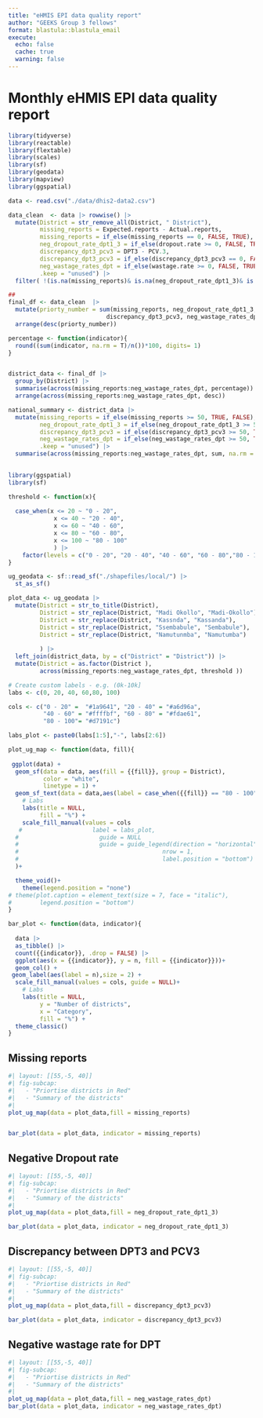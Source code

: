 ```yaml
---
title: "eHMIS EPI data quality report"
author: "GEEKS Group 3 fellows"
format: blastula::blastula_email
execute: 
  echo: false
  cache: true
  warning: false
---
```


# Monthly eHMIS EPI data quality report

```r
library(tidyverse)
library(reactable)
library(flextable)
library(scales)
library(sf)
library(geodata)
library(mapview)
library(ggspatial)
```

```r
data <- read.csv("./data/dhis2-data2.csv")

data_clean  <- data |> rowwise() |> 
  mutate(District = str_remove_all(District, " District"),
         missing_reports = Expected.reports - Actual.reports, 
         missing_reports = if_else(missing_reports == 0, FALSE, TRUE),
         neg_dropout_rate_dpt1_3 = if_else(dropout.rate >= 0, FALSE, TRUE),
         discrepancy_dpt3_pcv3 = DPT3 - PCV.3, 
         discrepancy_dpt3_pcv3 = if_else(discrepancy_dpt3_pcv3 == 0, FALSE, TRUE),
         neg_wastage_rates_dpt = if_else(wastage.rate >= 0, FALSE, TRUE),
         .keep = "unused") |> 
  filter( !(is.na(missing_reports)& is.na(neg_dropout_rate_dpt1_3)& is.na(discrepancy_dpt3_pcv3) & is.na(neg_wastage_rates_dpt)))

## 
final_df <- data_clean  |>  
  mutate(priorty_number = sum(missing_reports, neg_dropout_rate_dpt1_3, 
                            discrepancy_dpt3_pcv3, neg_wastage_rates_dpt, na.rm = T)) |> 
  arrange(desc(priorty_number))

```

```r
percentage <- function(indicator){
  round((sum(indicator, na.rm = T)/n())*100, digits= 1)
}


district_data <- final_df |> 
  group_by(District) |> 
  summarise(across(missing_reports:neg_wastage_rates_dpt, percentage)) |> 
  arrange(across(missing_reports:neg_wastage_rates_dpt, desc))

```

```r
national_summary <- district_data |> 
  mutate(missing_reports = if_else(missing_reports >= 50, TRUE, FALSE),
         neg_dropout_rate_dpt1_3 = if_else(neg_dropout_rate_dpt1_3 >= 50, TRUE, FALSE),
         discrepancy_dpt3_pcv3 = if_else(discrepancy_dpt3_pcv3 >= 50, TRUE, FALSE),
         neg_wastage_rates_dpt = if_else(neg_wastage_rates_dpt >= 50, TRUE, FALSE),
         .keep = "unused") |> 
  summarise(across(missing_reports:neg_wastage_rates_dpt, sum, na.rm = T))
  
```

```r
library(ggspatial)
library(sf)

threshold <- function(x){
  
  case_when(x <= 20 ~ "0 - 20", 
             x <= 40 ~ "20 - 40", 
             x <= 60 ~ "40 - 60", 
             x <= 80 ~ "60 - 80", 
             x <= 100 ~ "80 - 100"
             ) |> 
    factor(levels = c("0 - 20", "20 - 40", "40 - 60", "60 - 80","80 - 100"))
}

ug_geodata <- sf::read_sf("./shapefiles/local/") |> 
  st_as_sf()

plot_data <- ug_geodata |> 
  mutate(District = str_to_title(District), 
         District = str_replace(District, "Madi Okollo", "Madi-Okollo"), 
         District = str_replace(District, "Kassnda", "Kassanda"), 
         District = str_replace(District, "Ssembabule", "Sembabule"), 
         District = str_replace(District, "Namutunmba", "Namutumba")
      
         ) |>
  left_join(district_data, by = c("District" = "District")) |> 
  mutate(District = as.factor(District ), 
         across(missing_reports:neg_wastage_rates_dpt, threshold ))
```

```r
# Create custom labels - e.g. (0k-10k]
labs <- c(0, 20, 40, 60,80, 100)

cols <- c("0 - 20" =  "#1a9641", "20 - 40" = "#a6d96a", 
          "40 - 60" = "#ffffbf", "60 - 80" = "#fdae61",
          "80 - 100"= "#d7191c")

labs_plot <- paste0(labs[1:5],"-", labs[2:6])

plot_ug_map <- function(data, fill){
  
 ggplot(data) +
  geom_sf(data = data, aes(fill = {{fill}}, group = District),
          color = "white",
          linetype = 1) +
  geom_sf_text(data = data,aes(label = case_when({{fill}} == "80 - 100"~ District, NULL)),size = 2) +
    # Labs
    labs(title = NULL,
         fill = "%") +
    scale_fill_manual(values = cols
   #                    label = labs_plot,
  #                       guide = NULL
  #                       guide = guide_legend(direction = "horizontal",
  #                                         nrow = 1,
  #                                         label.position = "bottom")
  )+

  theme_void()+
    theme(legend.position = "none")
# theme(plot.caption = element_text(size = 7, face = "italic"),
#        legend.position = "bottom")
}
```

```r
bar_plot <- function(data, indicator){
  
  data |> 
  as_tibble() |>  
  count({{indicator}}, .drop = FALSE) |> 
  ggplot(aes(x = {{indicator}}, y = n, fill = {{indicator}}))+
  geom_col() +
 geom_label(aes(label = n),size = 2) +
  scale_fill_manual(values = cols, guide = NULL)+
    # Labs
    labs(title = NULL,
         y = "Number of districts",
         x = "Category",
         fill = "%") +
  theme_classic()
}
```

## Missing reports

```r
#| layout: [[55,-5, 40]]
#| fig-subcap: 
#|   - "Priortise districts in Red"
#|   - "Summary of the districts"
#|   
plot_ug_map(data = plot_data,fill = missing_reports)


bar_plot(data = plot_data, indicator = missing_reports)  
```

## Negative Dropout rate

```r
#| layout: [[55,-5, 40]]
#| fig-subcap: 
#|   - "Priortise districts in Red"
#|   - "Summary of the districts"
#|   
plot_ug_map(data = plot_data,fill = neg_dropout_rate_dpt1_3)

bar_plot(data = plot_data, indicator = neg_dropout_rate_dpt1_3)
```

## Discrepancy between DPT3 and PCV3

```r
#| layout: [[55,-5, 40]]
#| fig-subcap: 
#|   - "Priortise districts in Red"
#|   - "Summary of the districts"
#|   
plot_ug_map(data = plot_data,fill = discrepancy_dpt3_pcv3)

bar_plot(data = plot_data, indicator = discrepancy_dpt3_pcv3)
```

## Negative wastage rate for DPT

```r
#| layout: [[55,-5, 40]]
#| fig-subcap: 
#|   - "Priortise districts in Red"
#|   - "Summary of the districts"
#|   
plot_ug_map(data = plot_data,fill = neg_wastage_rates_dpt)
bar_plot(data = plot_data, indicator = neg_wastage_rates_dpt)
```
